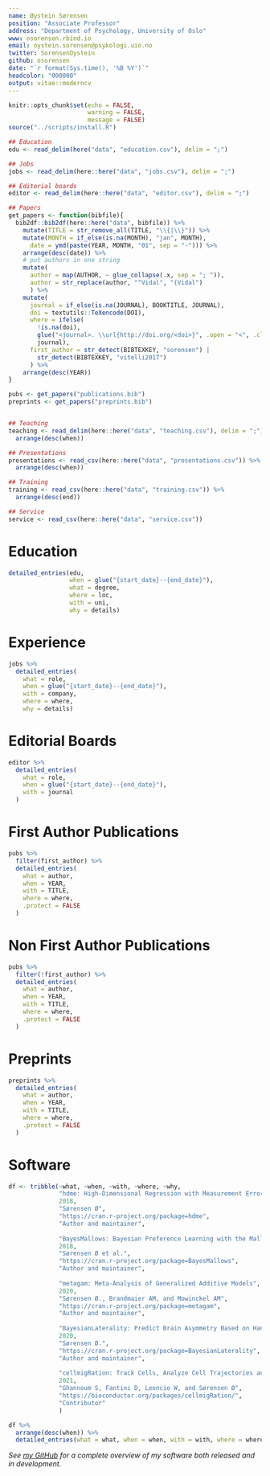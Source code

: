 ```yaml
---
name: Øystein Sørensen
position: "Associate Professor"
address: "Department of Psychology, University of Oslo"
www: osorensen.rbind.io
email: oystein.sorensen@psykologi.uio.no
twitter: SorensenOystein
github: osorensen
date: "`r format(Sys.time(), '%B %Y')`"
headcolor: "000000"
output: vitae::moderncv
---
```


```r
knitr::opts_chunk$set(echo = FALSE, 
                      warning = FALSE,
                      message = FALSE)
source("../scripts/install.R")
```

```r
## Education
edu <- read_delim(here("data", "education.csv"), delim = ";")

## Jobs
jobs <- read_delim(here::here("data", "jobs.csv"), delim = ";")

## Editorial boards
editor <- read_delim(here::here("data", "editor.csv"), delim = ";")

## Papers
get_papers <- function(bibfile){
  bib2df::bib2df(here::here("data", bibfile)) %>% 
    mutate(TITLE = str_remove_all(TITLE, "\\{|\\}")) %>% 
    mutate(MONTH = if_else(is.na(MONTH), "jan", MONTH),
      date = ymd(paste(YEAR, MONTH, "01", sep = "-"))) %>% 
    arrange(desc(date)) %>% 
    # put authors in one string
    mutate(
      author = map(AUTHOR, ~ glue_collapse(.x, sep = "; ")),
      author = str_replace(author, "^Vidal", "{Vidal")
      ) %>% 
    mutate(
      journal = if_else(is.na(JOURNAL), BOOKTITLE, JOURNAL),
      doi = textutils::TeXencode(DOI),
      where = ifelse(
        !is.na(doi),
        glue("<journal>. \\url{http://doi.org/<doi>}", .open = "<", .close = ">"),
        journal),
      first_author = str_detect(BIBTEXKEY, "sorensen") | 
        str_detect(BIBTEXKEY, "vitelli2017")
      ) %>% 
    arrange(desc(YEAR))
}

pubs <- get_papers("publications.bib")
preprints <- get_papers("preprints.bib")


## Teaching
teaching <- read_delim(here::here("data", "teaching.csv"), delim = ";") %>% 
  arrange(desc(when))

## Presentations
presentations <- read_csv(here::here("data", "presentations.csv")) %>% 
  arrange(desc(when))

## Training
training <- read_csv(here::here("data", "training.csv")) %>% 
  arrange(desc(end))

## Service
service <- read_csv(here::here("data", "service.csv"))
```

# Education
```r
detailed_entries(edu,
                 when = glue("{start_date}--{end_date}"),
                 what = degree,
                 where = loc,
                 with = uni,
                 why = details)

```

# Experience

```r
jobs %>%
  detailed_entries(
    what = role,
    when = glue("{start_date}--{end_date}"),
    with = company,
    where = where,
    why = details)
```

# Editorial Boards

```r
editor %>%
  detailed_entries(
    what = role,
    when = glue("{start_date}--{end_date}"),
    with = journal
  )
```




# First Author Publications

```r
pubs %>% 
  filter(first_author) %>% 
  detailed_entries(
    what = author,
    when = YEAR,
    with = TITLE,
    where = where,
    .protect = FALSE
  )
```

# Non First Author Publications

```r
pubs %>% 
  filter(!first_author) %>% 
  detailed_entries(
    what = author,
    when = YEAR,
    with = TITLE,
    where = where,
    .protect = FALSE
  )
```


# Preprints

```r
preprints %>%
  detailed_entries(
    what = author,
    when = YEAR,
    with = TITLE,
    where = where,
    .protect = FALSE
  )
```



# Software

```r
df <- tribble(~what, ~when, ~with, ~where, ~why,
              "hdme: High-Dimensional Regression with Measurement Error",
              2018,
              "Sørensen Ø",
              "https://cran.r-project.org/package=hdme",
              "Author and maintainer",
              
              "BayesMallows: Bayesian Preference Learning with the Mallows Rank Model",
              2018,
              "Sørensen Ø et al.",
              "https://cran.r-project.org/package=BayesMallows",
              "Author and maintainer",
              
              "metagam: Meta-Analysis of Generalized Additive Models",
              2020,
              "Sørensen Ø., Brandmaier AM, and Mowinckel AM",
              "https://cran.r-project.org/package=metagam",
              "Author and maintainer",
              
              "BayesianLaterality: Predict Brain Asymmetry Based on Handedness and Dichotic Listening",
              2020,
              "Sørensen Ø.",
              "https://cran.r-project.org/package=BayesianLaterality",
              "Author and maintainer",
              
              "cellmigRation: Track Cells, Analyze Cell Trajectories and Compute Migration Statistics",
              2021,
              "Ghannoum S, Fantini D, Leoncio W, and Sørensen Ø",
              "https://bioconductor.org/packages/cellmigRation/",
              "Contributor"
              )
```


```r
df %>% 
  arrange(desc(when)) %>% 
  detailed_entries(what = what, when = when, with = with, where = where, why = why)
```


*See [my GitHub](https://github.com/osorensen/) for a complete overview of my software both released and in development.*

<!-- # Teaching -->

<!-- ```{r} -->
<!-- teaching %>%  -->
<!--   detailed_entries(what = what, when = when, with = with, why = details) -->
<!-- ``` -->

<!-- # Presentations -->

<!-- ```{r} -->
<!-- presentations %>%  -->
<!--   detailed_entries(what = what, -->
<!--                    when = when, -->
<!--                    with = with, -->
<!--                    where = where, -->
<!--                    why = why, -->
<!--                    .protect = TRUE) -->
<!-- ``` -->

<!-- # Service -->

<!-- ```{r} -->
<!-- service %>%  -->
<!--   detailed_entries(with = type, why = details) -->
<!-- ``` -->
